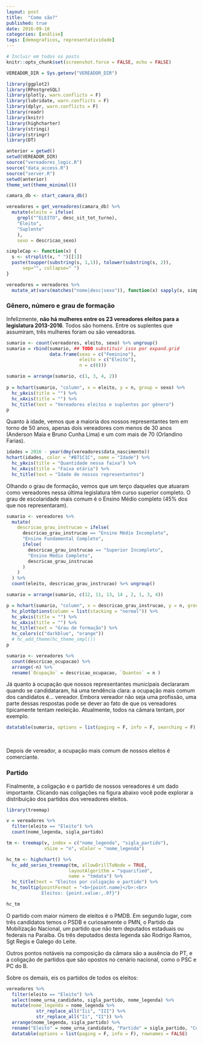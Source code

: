 ```yaml
---
layout: post
title:  "Como são?"
published: true
date: 2016-09-10
categories: [análise]
tags: [demograficos, representatividade]
---
```


```r
# Incluir em todos os posts
knitr::opts_chunk$set(screenshot.force = FALSE, echo = FALSE)
```

```r
VEREADOR_DIR = Sys.getenv("VEREADOR_DIR")

library(ggplot2)
library(RPostgreSQL)
library(plotly, warn.conflicts = F)
library(lubridate, warn.conflicts = F)
library(dplyr, warn.conflicts = F)
library(readr)
library(knitr)
library(highcharter)
library(stringi)
library(stringr)
library(DT)

anterior = getwd()
setwd(VEREADOR_DIR)
source("vereadores_logic.R")
source("data_access.R")
source("server.R")
setwd(anterior) 
theme_set(theme_minimal())

camara_db <- start_camara_db()
```


```r
vereadores = get_vereadores(camara_db) %>%
  mutate(eleito = ifelse(
    grepl("^ELEITO", desc_sit_tot_turno),
    "Eleito",
    "Suplente"
    ),
    sexo = descricao_sexo) 

simpleCap <- function(x) {
  s <- strsplit(x, " ")[[1]]
  paste(toupper(substring(s, 1,1)), tolower(substring(s, 2)),
      sep="", collapse=" ")
}

vereadores = vereadores %>% 
  mutate_at(vars(matches("nome|desc|sexo")), function(x) sapply(x, simpleCap))
```

### Gênero, número e grau de formação

Infelizmente, **não há mulheres entre os 23 vereadores eleitos para a legislatura 2013-2016**. Todos são homens. Entre os suplentes que assumiram, três mulheres foram ou são vereadoras. 

```r
sumario <- count(vereadores, eleito, sexo) %>% ungroup()
sumario = rbind(sumario, ## TODO substituir isso por expand.grid
                data.frame(sexo = c("Feminino"), 
                           eleito = c("Eleito"), 
                           n = c(0)))

sumario = arrange(sumario, c(1, 3, 4, 2)) 
  
p = hchart(sumario, "column", x = eleito, y = n, group = sexo) %>% 
  hc_yAxis(title = "") %>% 
  hc_xAxis(title = "") %>% 
  hc_title(text = "Vereadores eleitos e suplentes por gênero")
p
```

Quanto à idade, vemos que a maioria dos nossos representantes tem em torno de 50 anos, apenas dois vereadores com menos de 30 anos (Anderson Maia e Bruno Cunha Lima) e um com mais de 70 (Orlandino Farias).

```r
idades = 2016 - year(dmy(vereadores$data_nascimento))
hchart(idades, color = "#B71C1C", name = "Idade") %>% 
  hc_yAxis(title = "Quantidade nessa faixa") %>% 
  hc_xAxis(title = "Faixa etária") %>% 
  hc_title(text = "Idade de nossos representantes")
```

Olhando o grau de formação, vemos que um terço daqueles que atuaram como vereadores nessa última legislatura têm curso superior completo. O grau de escolaridade mais comum é o Ensino Médio completo (45% dos que nos representaram).

```r
sumario <- vereadores %>% 
  mutate(
    descricao_grau_instrucao = ifelse(
      descricao_grau_instrucao == "Ensino Médio Incompleto",
      "Ensino Fundamental Completo",
      ifelse(
        descricao_grau_instrucao == "Superior Incompleto",
        "Ensino Médio Completo",
        descricao_grau_instrucao
      )
    )
  ) %>% 
  count(eleito, descricao_grau_instrucao) %>% ungroup()

sumario = arrange(sumario, c(12, 11, 13, 14 , 2, 1, 3, 4))

p = hchart(sumario, "column", x = descricao_grau_instrucao, y = n, group = eleito) %>% 
  hc_plotOptions(column = list(stacking = "normal")) %>% 
  hc_yAxis(title = "") %>% 
  hc_xAxis(title = "") %>% 
  hc_title(text = "Grau de formação") %>% 
  hc_colors(c("darkblue", "orange"))
  # hc_add_theme(hc_theme_smpl())
p
```


```r
sumario <- vereadores %>% 
  count(descricao_ocupacao) %>% 
  arrange(-n) %>% 
  rename(`Ocupação` = descricao_ocupacao, `Quantos` = n )
```

Já quanto à ocupação que nossos representantes municipais declararam quando se candidataram, há uma tendência clara: a ocupação mais comum dos candidatos é... vereador. Embora vereador não seja uma profissão, uma parte dessas respostas pode se dever ao fato de que os vereadores tipicamente tentam reeleição. Atualmente, todos na câmara tentam, por exemplo. 

```r
datatable(sumario, options = list(paging = F, info = F, searching = F), rownames = FALSE)
```

<br> 

Depois de vereador, a ocupação mais comum de nossos eleitos é comerciante. 

### Partido

Finalmente, a coligação e o partido de nossos vereadores é um dado importante. Clicando nas coligações na figura abaixo você pode explorar a distribuição dos partidos dos vereadores eleitos. 

```r
library(treemap)

v = vereadores %>% 
  filter(eleito == "Eleito") %>% 
  count(nome_legenda, sigla_partido)

tm <- treemap(v, index = c("nome_legenda", "sigla_partido"),
              vSize = "n", vColor = "nome_legenda")
```


```r
hc_tm <- highchart() %>% 
  hc_add_series_treemap(tm, allowDrillToNode = TRUE,
                       layoutAlgorithm = "squarified",
                       name = "tmdata") %>% 
  hc_title(text = "Eleitos por coligação e partido") %>% 
  hc_tooltip(pointFormat = "<b>{point.name}</b>:<br>
             Eleitos: {point.value:,.0f}")

hc_tm 
```

O partido com maior número de eleitos é o PMDB. Em segundo lugar, com três candidatos temos o PSDB e curiosamente o PMN, o Partido da Mobilização Nacional, um partido que não tem deputados estaduais ou federais na Paraíba. Os três deputados desta legenda são Rodrigo Ramos, Sgt Regis e Galego do Leite. 

Outros pontos notáveis na composição da câmara são a ausência do PT, e a coligação de partidos que são opostos no cenário nacional, como o PSC e PC do B. 

Sobre os demais, eis os partidos de todos os eleitos: 

```r
vereadores %>% 
  filter(eleito == "Eleito") %>% 
  select(nome_urna_candidato, sigla_partido, nome_legenda) %>% 
  mutate(nome_legenda = nome_legenda %>% 
           str_replace_all("Iii", "III") %>% 
           str_replace_all("Ii", "II")) %>% 
  arrange(nome_legenda, sigla_partido) %>%
  rename("Eleito" = nome_urna_candidato, "Partido" = sigla_partido, "Coligação" = nome_legenda) %>% 
  datatable(options = list(paging = F, info = F), rownames = FALSE)
```

